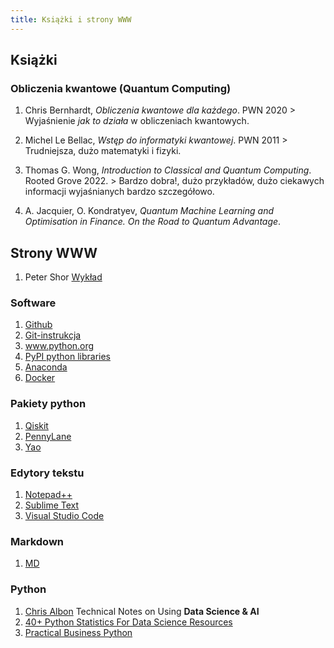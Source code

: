 ```yaml
---
title: Książki i strony WWW
---
```


## Książki 

### Obliczenia kwantowe (Quantum Computing)

1. Chris Bernhardt, _Obliczenia kwantowe dla każdego_. PWN 2020 
> Wyjaśnienie _jak to działa_ w obliczeniach kwantowych.

2. Michel Le Bellac, _Wstęp do informatyki kwantowej_. PWN 2011
> Trudniejsza, dużo matematyki i fizyki. 

3. Thomas G. Wong, _Introduction to Classical and Quantum Computing_. Rooted Grove 2022.
> Bardzo dobra!, dużo przykładów, dużo ciekawych informacji wyjaśnianych bardzo szczegółowo. 
 

3. A. Jacquier, O. Kondratyev, _Quantum Machine Learning and Optimisation in Finance. On the Road to Quantum Advantage_.

## Strony WWW

1. Peter Shor [Wykład](https://math.mit.edu/~shor/435-LN/)


### Software 

1. [Github](https://github.com/)
2. [Git-instrukcja](https://git-scm.com/book/pl/v2)
3. [www.python.org](http://www.python.org/downloads/)
4. [PyPI python libraries](https://pypi.python.org/pypi)
5. [Anaconda](http://continuum.io/downloads)
6. [Docker](https://docs.docker.com/get-docker/)

### Pakiety python

1. [Qiskit](http://www.numpy.org)
2. [PennyLane](http://www.scipy.org)
3. [Yao](http://pandas.pydata.org)

### Edytory tekstu

1. [Notepad++](https://notepad-plus-plus.org/download)
2. [Sublime Text](https://www.sublimetext.com)
3. [Visual Studio Code](https://code.visualstudio.com)

### Markdown

1. [MD](http://daringfireball.net/projects/markdown/)


### Python

1. [Chris Albon](https://chrisalbon.com/) Technical Notes on Using **Data Science & AI** 
2. [40+ Python Statistics For Data Science Resources](https://www.datacamp.com/community/tutorials/python-statistics-data-science)
3. [Practical Business Python](http://pbpython.com/)